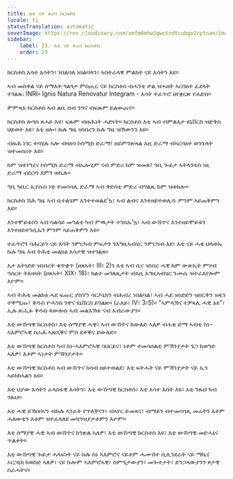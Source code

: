 ```yaml
---
title: እቲ ናይ ቀረባ ክርስቶስ
locale: ti
statusTranslation: automatic
coverImage: https://res.cloudinary.com/xmfm6mhw3gwctndtcubgx2rptnae/image/upload/v1741354419/small_cover_la_gran_rebelion_28716e29d2.webp
sidebar:
    label: 23. እቲ ናይ ቀረባ ክርስቶስ
    order: 23
---
```

ክርስቶስ እሳተ እሳትን፣ ነበልባለ ነበልባላን፣ ኣስትራላዊ ምልክት ናይ እሳትን እዩ።

ኣብ መስቀል ናይ ሰማእት ጎልጎታ ምስጢር ናይ ክርስቶስ ብሓንቲ ቃል ዝሓዘት ኣርባዕተ ፊደላት ተገልጹ: INRI። Ignis Natura Renovatur Integram - እሳት ተፈጥሮ ዘየቋርጽ የሐድስ።

ምምጻእ ክርስቶስ ኣብ ልቢ ሰብ ንዓና ብፍጹም ይልውጠና።

ክርስቶስ ሎጎስ ጸሓይ እዩ፣ ፍጹም ብዙሕነት ሓድነት። ክርስቶስ እቲ ኣብ ብምልእታ ዩኒቨርስ ዝድቅስ ህይወት እዩ፣ እቲ ዘሎ፣ ኩሉ ግዜ ዝነበረን ኩሉ ግዜ ዝኸውንን እዩ።

ብዙሕ ነገር ተባሂሉ ኣሎ ብዛዕባ ኮስሚክ ድራማ፤ ዘይምንጽጻል እዚ ድራማ ብኣርባዕተ ወንጌላት ዝተመስረተ እዩ።

ከም ዝተነግረና ኮስሚክ ድራማ ብኤሎሂም ናብ ምድሪ ከም ዝመጸ፤ ዓቢ ጐይታ ኣትላንቲስ ነዚ ድራማ ብስጋን ደምን ወኪሉ።

ዓቢ ካቢር ኢየሱስ ነቲ ተመሳሳሊ ድራማ ኣብ ቅድስቲ ምድሪ ብግልጺ ከም ዝወከሎ።

ክርስቶስ ሽሕ ግዜ ኣብ ቤተልሄም እንተተወልደ'ኳ፣ ኣብ ልብና እንተዘይተወሊዱ ምንም ኣይጠቅምን እዩ።

እንተሞይቱስን ኣብ ሳልሳይ መዓልቲ ካብ ምዉታት ተንስኡ'ኳ፣ ኣብ ውሽጥና እንተዘይሞይቱን እንተዘይተንሲኡን ምንም ኣይጠቅምን እዩ።

ተፈጥሮን ባሕርይን ናይ እሳት ንምርካብ ምፍታን ንእግዚኣብሄር ንምርካብ እዩ፣ እቲ ናይ ሓቂ ህላወኡ ኩሉ ግዜ ኣብ ትሕቲ መልክዕ እሳታዊ ዝተገልጸ።

እታ እትነድድ ዝነበረት ቁጥቋጥ (ዘጸኣት፣ III፣ 2)ን እቲ ኣብ ሲና ዝነበረ ሓዊ ከም ውጽኢት ምሃብ ዓሰርተ ትእዛዛት (ዘጸኣት፣ XIX፣ 18)፣ ክልተ መገለጺታት ብእዚ እግዚኣብሄር ንሙሴ ዝተራእየሎም እዮም።

ኣብ ትሕቲ መልክዕ ሓደ ፍጡር ያስፐን ሳርዶኒክን ብሕብሪ ነበልባል፣ ኣብ ሓደ ዝነድድን ዝበርቅን ዝፋን ተቐሚጡ፣ ቅዱስ ዮሓንስ ንዋና ዩኒቨርስ ይገልጽ። (ራእይ፣ IV፣ 3፣5)። "ኣምላኽና ተቓጻሊ ሓዊ እዩ"፣ ኢሉ ጽሒፉ ቅዱስ ጳውሎስ ኣብ መልእኽቱ ናብ እብራውያን።

እቲ ውሽጣዊ ክርስቶስ፣ እቲ ሰማያዊ ሓዊ፣ ኣብ ውሽጥና ክውለድ ኣለዎ ብሓቂ ድማ ኣብቲ ስነ-ኣእምሮኣዊ ስራሕ ኣጸቢቕና ምስ ደቀቕና ይውለድ።

እቲ ውሽጣዊ ክርስቶስ ካብ ስነ-ኣእምሮኣዊ ባህርይና፣ ነቶም ተመሳሰልቲ ምኽንያታት ጌጋ ከወግድ ኣለዎ፤ እቶም ኣነታት ምኽንያታት።

እቲ ውሽጣዊ ክርስቶስ ኣብ ውሽጥና ክሳብ ዘይተወልደ፣ እቲ ፍትሓት ናይ ምኽንያታት ናይ ኢጎ ኣይክከኣልን እዩ።

እቲ ህያው እሳትን ፈላስፋዊ እሳትን፣ እቲ ውሽጣዊ ክርስቶስ፣ እቲ እሳተ እሳት እዩ፣ እቲ ንጹህ ካብ ንጹህ።

እቲ ሓዊ ይኽበበናን ብኩሉ ኣንፈት የጥለቐናን፣ ብኣየር ይመጻና፣ ብማይን ብተመሳሳሊ መሬትን እቶም ሓለውቲን እቶም ዝተፈላለዩ መጓዓዝያታቶምን እዮም።

እቲ ሰማያዊ ሓዊ ኣብ ውሽጥና ክንጽል ኣለዎ፣ እቲ ውሽጣዊ ክርስቶስ እዩ፣ እቲ ውሽጣዊ መድሓኒና ጥልቀት።

እቲ ውሽጣዊ ጐይታ ሓላፍነት ናይ ኩሉ ስነ ኣእምሮና ናይቶም ሓሙሽተ ሲሊንደራት ናይ ማኪና ኦርጋኒክ ክወስድ ኣለዎ፣ ናይ ኩሎም ኣእምሮኣዊ፣ ስምዒታውያን፣ መጐተታት፣ ድንጋጻውያንን ጾታዊ ስራሓትና።

